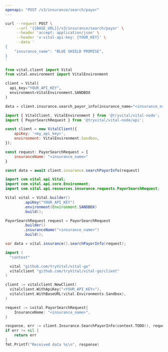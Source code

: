 ```yaml
---
openapi: "POST /v3/insurance/search/payor"
---
```


<RequestExample>

```bash cURL
curl --request POST \
     --url '{{BASE_URL}}/v3/insurance/search/payor' \
     --header 'accept: application/json' \
     --header 'x-vital-api-key: {YOUR_KEY}' \
     --data '
{
    "insurance_name": "BLUE SHIELD PROMISE",
}
'
```

```python Python
from vital.client import Vital
from vital.environment import VitalEnvironment

client = Vital(
  api_key="YOUR_API_KEY",
  environment=VitalEnvironment.SANDBOX
)

data = client.insurance.search_payor_info(insurance_name="<insurance_name>")
```

```javascript Node
import { VitalClient, VitalEnvironment } from '@tryvital/vital-node';
import { PayorSearchRequest } from '@tryvital/vital-node/api';

const client = new VitalClient({
    apiKey: '<my_api_key>',
    environment: VitalEnvironment.Sandbox,
});

const request: PayorSearchRequest = {
    insuranceName: "<insurance_name>"
}

const data = await client.insurance.searchPayorInfo(request)
```


```java Java
import com.vital.api.Vital;
import com.vital.api.core.Environment;
import com.vital.api.resources.insurance.requests.PayorSearchRequest;

Vital vital = Vital.builder()
        .apiKey("YOUR_API_KEY")
        .environment(Environment.SANDBOX)
        .build();

PayorSearchRequest request = PayorSearchRequest
        .builder()
        .insuranceName("<insurance_name>")
        .build();

var data = vital.insurance().searchPayorInfo(request);
```

```go Go
import (
  "context"

  vital "github.com/tryVital/vital-go"
  vitalclient "github.com/tryVital/vital-go/client"
)

client := vitalclient.NewClient(
  vitalclient.WithApiKey("<YOUR_API_KEY>"),
  vitalclient.WithBaseURL(vital.Environments.Sandbox),
)

request := &vital.PayorSearchRequest{
    InsuranceName: "<insurance_name>",
}

response, err := client.Insurance.SearchPayorInfo(context.TODO(), request)
if err != nil {
    return err
}
fmt.Printf("Received data %s\n", response)
```

</RequestExample>
